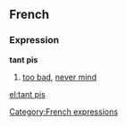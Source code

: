 ==French==
===Expression===

'''tant pis'''

# [[too bad]], [[never mind]]

[[Category:French expressions]]

[[el:tant pis]]